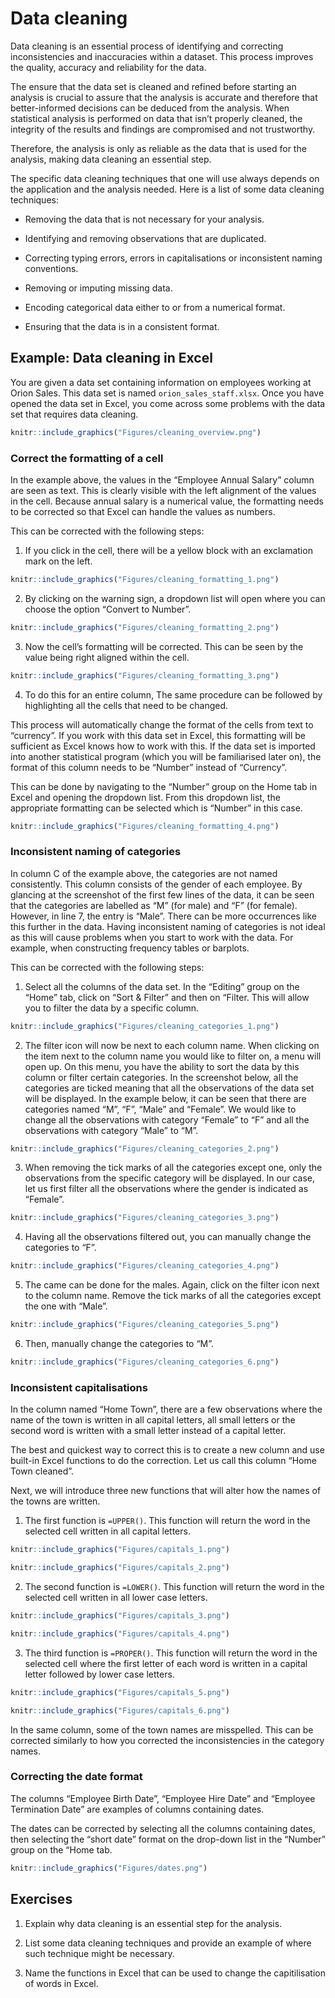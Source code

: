 # Data cleaning

Data cleaning is an essential process of identifying and correcting inconsistencies and inaccuracies within a dataset. This process improves the quality, accuracy and reliability for the data.

The ensure that the data set is cleaned and refined before starting an analysis is crucial to assure that the analysis is accurate and therefore that better-informed decisions can be deduced from the analysis. When statistical analysis is performed on data that isn't properly cleaned, the integrity of the results and findings are compromised and not trustworthy.

Therefore, the analysis is only as reliable as the data that is used for the analysis, making data cleaning an essential step.

The specific data cleaning techniques that one will use always depends on the application and the analysis needed. Here is a list of some data cleaning techniques:

-   Removing the data that is not necessary for your analysis.

-   Identifying and removing observations that are duplicated.

-   Correcting typing errors, errors in capitalisations or inconsistent naming conventions.

-   Removing or imputing missing data.

-   Encoding categorical data either to or from a numerical format.

-   Ensuring that the data is in a consistent format.

## Example: Data cleaning in Excel {.unnumbered .unlisted}

You are given a data set containing information on employees working at Orion Sales. This data set is named `orion_sales_staff.xlsx`. Once you have opened the data set in Excel, you come across some problems with the data set that requires data cleaning.

```r
knitr::include_graphics("Figures/cleaning_overview.png")
```

### Correct the formatting of a cell {.unnumbered .unlisted}

In the example above, the values in the "Employee Annual Salary" column are seen as text. This is clearly visible with the left alignment of the values in the cell. Because annual salary is a numerical value, the formatting needs to be corrected so that Excel can handle the values as numbers.

This can be corrected with the following steps:

1.  If you click in the cell, there will be a yellow block with an exclamation mark on the left.

```r
knitr::include_graphics("Figures/cleaning_formatting_1.png")
```

2. By clicking on the warning sign, a dropdown list will open where you can choose the option “Convert to Number”. 

```r
knitr::include_graphics("Figures/cleaning_formatting_2.png")
```

3.  Now the cell's formatting will be corrected. This can be seen by the value being right aligned within the cell. 

```r
knitr::include_graphics("Figures/cleaning_formatting_3.png")
```

4. To do this for an entire column, The same procedure can be followed by highlighting all the cells that need to be changed.

This process will automatically change the format of the cells from text to “currency”. If you work with this data set in Excel, this formatting will be sufficient as Excel knows how to work with this. If the data set is imported into another statistical program (which you will be familiarised later on), the format of this column needs to be “Number” instead of “Currency”. 

This can be done by navigating to the “Number” group on the Home tab in Excel and opening the dropdown list. From this dropdown list, the appropriate formatting can be selected which is "Number" in this case.

```r
knitr::include_graphics("Figures/cleaning_formatting_4.png")
```


### Inconsistent naming of categories {.unnumbered .unlisted}

In column C of the example above, the categories are not named consistently. This column consists of the gender of each employee. By glancing at the screenshot of the first few lines of the data, it can be seen that the categories are labelled as "M" (for male) and "F" (for female). However, in line 7, the entry is "Male". There can be more occurrences like this further in the data. Having inconsistent naming of categories is not ideal as this will cause problems when you start to work with the data. For example, when constructing frequency tables or barplots. 

This can be corrected with the following steps:

1. Select all the columns of the data set. In the "Editing" group on the "Home" tab, click on "Sort & Filter" and then on "Filter. This will allow you to filter the data by a specific column.

```r
knitr::include_graphics("Figures/cleaning_categories_1.png")
```

2. The filter icon will now be next to each column name. When clicking on the item next to the column name you would like to filter on, a menu will open up. On this menu, you have the ability to sort the data by this column or filter certain categories. In the screenshot below, all the categories are ticked meaning that all the observations of the data set will be displayed. In the example below, it can be seen that there are categories named "M", "F", "Male" and "Female". We would like to change all the observations with category "Female" to "F" and all the observations with category "Male" to "M".

```r
knitr::include_graphics("Figures/cleaning_categories_2.png")
```

3. When removing the tick marks of all the categories except one, only the observations from the specific category will be displayed. In our case, let us first filter all the observations where the gender is indicated as "Female".

```r
knitr::include_graphics("Figures/cleaning_categories_3.png")
```

4. Having all the observations filtered out, you can manually change the categories to "F".

```r
knitr::include_graphics("Figures/cleaning_categories_4.png")
```

5. The came can be done for the males. Again, click on the filter icon next to the column name. Remove the tick marks of all the categories except the one with "Male".

```r
knitr::include_graphics("Figures/cleaning_categories_5.png")
```

6. Then, manually change the categories to "M". 

```r
knitr::include_graphics("Figures/cleaning_categories_6.png")
```

### Inconsistent capitalisations {.unnumbered .unlisted}

In the column named "Home Town", there are a few observations where the name of the town is written in all capital letters, all small letters or the second word is written with a small letter instead of a capital letter. 

The best and quickest way to correct this is to create a new column and use built-in Excel functions to do the correction. Let us call this column "Home Town cleaned". 

Next, we will introduce three new functions that will alter how the names of the towns are written. 

1. The first function is `=UPPER()`. This function will return the word in the selected cell written in all capital letters. 

```r
knitr::include_graphics("Figures/capitals_1.png")
```

```r
knitr::include_graphics("Figures/capitals_2.png")
```

2. The second function is `=LOWER()`. This function will return the word in the selected cell written in all lower case letters. 

```r
knitr::include_graphics("Figures/capitals_3.png")
```

```r
knitr::include_graphics("Figures/capitals_4.png")
```

3. The third function is `=PROPER()`. This function will return the word in the selected cell where the first letter of each word is written in a capital letter followed by lower case letters. 

```r
knitr::include_graphics("Figures/capitals_5.png")
```

```r
knitr::include_graphics("Figures/capitals_6.png")
```

In the same column, some of the town names are misspelled. This can be corrected similarly to how you corrected the inconsistencies in the category names. 

### Correcting the date format {.unnumbered .unlisted}

The columns "Employee Birth Date", "Employee Hire Date" and "Employee Termination Date" are examples of columns containing dates. 

The dates can be corrected by selecting all the columns containing dates, then selecting the "short date" format on the drop-down list in the "Number" group on the "Home tab.

```r
knitr::include_graphics("Figures/dates.png")
```

## Exercises {.unnumbered .unlisted}

1. Explain why data cleaning is an essential step for the analysis.

2. List some data cleaning techniques and provide an example of where such technique might be necessary.

3. Name the functions in Excel that can be used to change the capitilisation of words in Excel.

